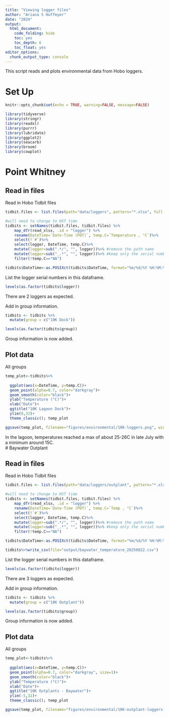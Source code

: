 ```yaml
---
title: "Viewing logger files"
author: "Ariana S Huffmyer"
date: "2024"
output: 
  html_document:
    code_folding: hide
    toc: yes
    toc_depth: 6
    toc_float: yes
editor_options: 
  chunk_output_type: console
---
```


This script reads and plots environmental data from Hobo loggers. 

# Set Up    

```r
knitr::opts_chunk$set(echo = TRUE, warning=FALSE, message=FALSE)
```

```r
library(tidyverse)
library(stringr)
library(readxl)
library(purrr)
library(lubridate)
library(ggplot2)
library(seacarb)
library(broom)
library(cowplot)
```

# Point Whitney 

## Read in files 

Read in Hobo Tidbit files  
```r
tidbit.files <- list.files(path="data/loggers", pattern="*.xlsx", full.names=TRUE)

#will need to change to HST time 
tidbits <- setNames(tidbit.files, tidbit.files) %>%
    map_dfr(read_xlsx, .id = "logger") %>%
    rename(DateTime=`Date-Time (PDT)`, temp.C=`Temperature , °C`)%>%
    select(!`#`)%>%
    select(logger, DateTime, temp.C)%>%
    mutate(logger=sub(".*/", "", logger))%>% #remove the path name
    mutate(logger=sub("_.*", "", logger))%>% #keep only the serial number 
    filter(!temp.C=="NA")

tidbits$DateTime<-as.POSIXct(tidbits$DateTime, format="%m/%d/%Y %H:%M:%S")

```

List the logger serial numbers in this dataframe.  
```r
levels(as.factor(tidbits$logger))
```

There are 2 loggers as expected.  

Add in group information. 

```r
tidbits <- tidbits %>%
  mutate(group = c("10K Dock"))

levels(as.factor(tidbits$group))
```

Group information is now added.  

## Plot data 

All groups 
```r
temp_plot<-tidbits%>%
  
  ggplot(aes(x=DateTime, y=temp.C))+
  geom_point(alpha=0.7, color="darkgray")+
  geom_smooth(color="black")+
  ylab("Temperature (°C)")+
  xlab("Date")+
  ggtitle("10K Lagoon Dock")+
  ylim(0,32)+
  theme_classic(); temp_plot

ggsave(temp_plot, filename="figures/environmental/10K-loggers.png", width=6, height=4)
```

In the lagoon, temperatures reached a max of about 25-26C in late July with a minimum around 15C.  
# Baywater Outplant 

## Read in files 

Read in Hobo Tidbit files  
```r
tidbit.files <- list.files(path="data/loggers/outplant", pattern="*.xlsx", full.names=TRUE)

#will need to change to HST time 
tidbits <- setNames(tidbit.files, tidbit.files) %>%
    map_dfr(read_xlsx, .id = "logger") %>%
    rename(DateTime=`Date-Time (PDT)`, temp.C=`Temp , °C`)%>%
    select(!`#`)%>%
    select(logger, DateTime, temp.C)%>%
    mutate(logger=sub(".*/", "", logger))%>% #remove the path name
    mutate(logger=sub("_.*", "", logger))%>% #keep only the serial number 
    filter(!temp.C=="NA")

tidbits$DateTime<-as.POSIXct(tidbits$DateTime, format="%m/%d/%Y %H:%M:%S")

tidbits%>%write_csv(file="output/baywater_temperature_20250822.csv")

```

List the logger serial numbers in this dataframe.  
```r
levels(as.factor(tidbits$logger))
```

There are 3 loggers as expected.  

Add in group information. 

```r
tidbits <- tidbits %>%
  mutate(group = c("10K Outplant"))

levels(as.factor(tidbits$group))
```

Group information is now added.  

## Plot data 

All groups 
```r
temp_plot<-tidbits%>%
  
  ggplot(aes(x=DateTime, y=temp.C))+
  geom_point(alpha=0.7, color="darkgray", size=1)+
  geom_smooth(color="black")+
  ylab("Temperature (°C)")+
  xlab("Date")+
  ggtitle("10K Outplants - Baywater")+
  ylim(-5,32)+
  theme_classic(); temp_plot

ggsave(temp_plot, filename="figures/environmental/10K-outplant-loggers.png", width=6, height=4)

```

